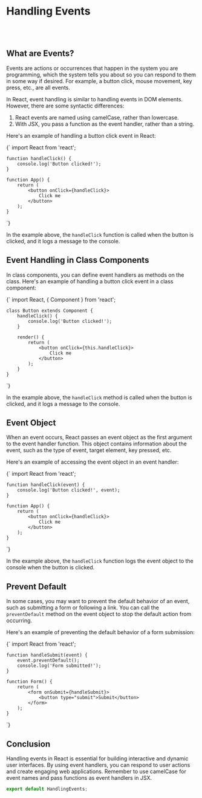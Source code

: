 
# Handling Events
<br/><br/>

## What are Events?

Events are actions or occurrences that happen in the system you are programming, which the system tells you about so you can respond to them in some way if desired. For example, a button click, mouse movement, key press, etc., are all events.

In React, event handling is similar to handling events in DOM elements. However, there are some syntactic differences:

1. React events are named using camelCase, rather than lowercase.
2. With JSX, you pass a function as the event handler, rather than a string.

Here's an example of handling a button click event in React:

<CopyableCode language="jsx">
{`  import React from 'react';

    function handleClick() {
        console.log('Button clicked!');
    }

    function App() {
        return (
            <button onClick={handleClick}>
                Click me
            </button>
        );
    }

`}
</CopyableCode>

In the example above, the `handleClick` function is called when the button is clicked, and it logs a message to the console.

## Event Handling in Class Components

In class components, you can define event handlers as methods on the class. Here's an example of handling a button click event in a class component:

<CopyableCode language="jsx">
{`  import React, { Component } from 'react';

    class Button extends Component {
        handleClick() {
            console.log('Button clicked!');
        }

        render() {
            return (
                <button onClick={this.handleClick}>
                    Click me
                </button>
            );
        }
    }

`}
</CopyableCode>

In the example above, the `handleClick` method is called when the button is clicked, and it logs a message to the console.

## Event Object

When an event occurs, React passes an event object as the first argument to the event handler function. This object contains information about the event, such as the type of event, target element, key pressed, etc.

Here's an example of accessing the event object in an event handler:

<CopyableCode language="jsx">
{`  import React from 'react';

    function handleClick(event) {
        console.log('Button clicked!', event);
    }

    function App() {
        return (
            <button onClick={handleClick}>
                Click me
            </button>
        );
    }

`}
</CopyableCode>

In the example above, the `handleClick` function logs the event object to the console when the button is clicked.

## Prevent Default

In some cases, you may want to prevent the default behavior of an event, such as submitting a form or following a link. You can call the `preventDefault` method on the event object to stop the default action from occurring.

Here's an example of preventing the default behavior of a form submission:

<CopyableCode language="jsx">
{`  import React from 'react';

    function handleSubmit(event) {
        event.preventDefault();
        console.log('Form submitted!');
    }

    function Form() {
        return (
            <form onSubmit={handleSubmit}>
                <button type="submit">Submit</button>
            </form>
        );
    }

`}
</CopyableCode>


## Conclusion

Handling events in React is essential for building interactive and dynamic user interfaces. By using event handlers, you can respond to user actions and create engaging web applications. Remember to use camelCase for event names and pass functions as event handlers in JSX.

``` jsx
export default HandlingEvents; 
```




